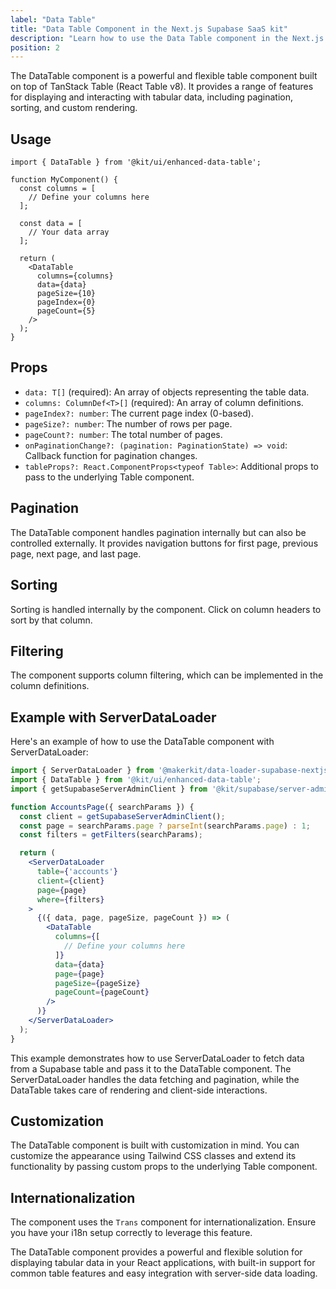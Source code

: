 ```yaml
---
label: "Data Table"
title: "Data Table Component in the Next.js Supabase SaaS kit"
description: "Learn how to use the Data Table component in the Next.js Supabase SaaS kit"
position: 2
---
```


The DataTable component is a powerful and flexible table component built on top of TanStack Table (React Table v8). It provides a range of features for displaying and interacting with tabular data, including pagination, sorting, and custom rendering.

## Usage

```tsx
import { DataTable } from '@kit/ui/enhanced-data-table';

function MyComponent() {
  const columns = [
    // Define your columns here
  ];

  const data = [
    // Your data array
  ];

  return (
    <DataTable
      columns={columns}
      data={data}
      pageSize={10}
      pageIndex={0}
      pageCount={5}
    />
  );
}
```

## Props

- `data: T[]` (required): An array of objects representing the table data.
- `columns: ColumnDef<T>[]` (required): An array of column definitions.
- `pageIndex?: number`: The current page index (0-based).
- `pageSize?: number`: The number of rows per page.
- `pageCount?: number`: The total number of pages.
- `onPaginationChange?: (pagination: PaginationState) => void`: Callback function for pagination changes.
- `tableProps?: React.ComponentProps<typeof Table>`: Additional props to pass to the underlying Table component.

## Pagination

The DataTable component handles pagination internally but can also be controlled externally. It provides navigation buttons for first page, previous page, next page, and last page.

## Sorting

Sorting is handled internally by the component. Click on column headers to sort by that column.

## Filtering

The component supports column filtering, which can be implemented in the column definitions.

## Example with ServerDataLoader

Here's an example of how to use the DataTable component with ServerDataLoader:

```jsx
import { ServerDataLoader } from '@makerkit/data-loader-supabase-nextjs';
import { DataTable } from '@kit/ui/enhanced-data-table';
import { getSupabaseServerAdminClient } from '@kit/supabase/server-admin-client';

function AccountsPage({ searchParams }) {
  const client = getSupabaseServerAdminClient();
  const page = searchParams.page ? parseInt(searchParams.page) : 1;
  const filters = getFilters(searchParams);

  return (
    <ServerDataLoader
      table={'accounts'}
      client={client}
      page={page}
      where={filters}
    >
      {({ data, page, pageSize, pageCount }) => (
        <DataTable
          columns={[
            // Define your columns here
          ]}
          data={data}
          page={page}
          pageSize={pageSize}
          pageCount={pageCount}
        />
      )}
    </ServerDataLoader>
  );
}
```

This example demonstrates how to use ServerDataLoader to fetch data from a Supabase table and pass it to the DataTable component. The ServerDataLoader handles the data fetching and pagination, while the DataTable takes care of rendering and client-side interactions.

## Customization

The DataTable component is built with customization in mind. You can customize the appearance using Tailwind CSS classes and extend its functionality by passing custom props to the underlying Table component.

## Internationalization

The component uses the `Trans` component for internationalization. Ensure you have your i18n setup correctly to leverage this feature.

The DataTable component provides a powerful and flexible solution for displaying tabular data in your React applications, with built-in support for common table features and easy integration with server-side data loading.